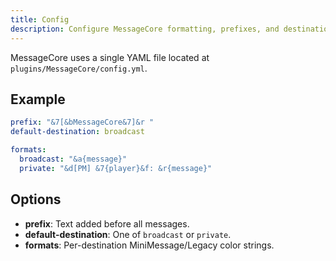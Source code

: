 ```yaml
---
title: Config
description: Configure MessageCore formatting, prefixes, and destinations.
---
```


MessageCore uses a single YAML file located at `plugins/MessageCore/config.yml`.

## Example

```yaml
prefix: "&7[&bMessageCore&7]&r "
default-destination: broadcast

formats:
  broadcast: "&a{message}"
  private: "&d[PM] &7{player}&f: &r{message}"
```

## Options

- **prefix**: Text added before all messages.
- **default-destination**: One of `broadcast` or `private`.
- **formats**: Per-destination MiniMessage/Legacy color strings.



